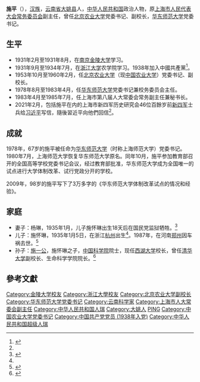 {{otheruses}}
'''施平'''（{{bd|1911年|9月||}}），[[汉族|汉族]]，[[云南省|云南省]][[大姚县|大姚县]]人，[[中华人民共和国|中华人民共和国]]政治人物，原[[上海市人民代表大会常务委员会|上海市人民代表大会常务委员会]]副主任，曾任[[北京农业大学|北京农业大学]]党委书记、副校长，[[华东师范大学|华东师范大学]]党委书记。

==生平==
* 1931年2月至1931年8月，在[[南京|南京]][[金陵大学|金陵大学]]学习。
* 1931年9月至1934年7月，在[[浙江大学|浙江大学]]农学院学习。1938年加入中國共產黨<ref name=澎湃>{{cite news |title=收到总书记的回信后，这位110岁的新四军老战士写下一行字 |url=https://www.sohu.com/a/451523642_260616 |accessdate=2021-02-20 |archive-date=2021-06-05 |archive-url=https://web.archive.org/web/20210605170723/https://www.sohu.com/a/451523642_260616 |dead-url=no }}</ref>。
* 1953年10月至1960年2月，任[[北京农业大学|北京农业大学]]（现[[中国农业大学|中国农业大学]]）党委书记、副校长。
* 1978年8月至1983年4月，任[[华东师范大学|华东师范大学]]党委书记兼校务委员会主任。
* 1983年4月至1985年7月，任上海市第八届人大常委会常务副主任兼秘书长。
* 2021年2月，包括施平在内的上海市新四军历史研究会46位百餘岁前[[新四军|新四军]]士兵给[[习近平|习近平]]写信，隨後習近平向他們回信<ref name=澎湃/>。

==成就==
1978年，67岁的施平被任命为[[华东师范大学|华东师范大学]]（时称上海师范大学）党委书记。1980年7月，上海师范大学恢复华东师范大学原名。同年10月，施平参加教育部召开的全国高等学校党委书记会议，经过教育部批准，华东师范大学成为全国唯一的试点进行大学体制改革、试行党政分开的学校。

2009年，98岁的施平写下了3万多字的《华东师范大学体制改革试点的情况和经验》。
　　 
==家庭==
* 妻子：杨琳，1935年1月，儿子施怀琳出生18天后在国民党监狱牺牲。<ref name=wife>{{Cite web |url=http://epaper.gmw.cn/gmrb/html/2015-03/03/nw.D110000gmrb_20150303_1-16.htm |title=存档副本 |access-date=2016-08-24 |archive-date=2020-01-28 |archive-url=https://web.archive.org/web/20200128131415/http://epaper.gmw.cn/gmrb/html/2015-03/03/nw.D110000gmrb_20150303_1-16.htm |dead-url=no }}</ref>
* 儿子：施怀琳，1935年1月5日，在浙江[[杭州|杭州]]出生<ref name=wife />。1987年，在河南[[郑州|郑州]]因车祸去世。<ref>{{cite web |url=http://newpaper.dahe.cn/dhjkb/html/2015-11/06/content_1329947.htm |title=施一公与剪接体（上） |publisher=Newpaper.dahe.cn |date=2015-11-06 |accessdate=2021-05-21 |archive-date=2017-02-22 |archive-url=https://web.archive.org/web/20170222070410/http://newpaper.dahe.cn/dhjkb/html/2015-11/06/content_1329947.htm |dead-url=no }}</ref>
* 孙子：[[施一公|施一公]]，施怀琳之子，[[中国科学院|中国科学院]]院士，现任[[西湖大学|西湖大学]]校长，曾任[[清华大学|清华大学]]副校长、生命科学学院院长。<ref>{{cite web |author= |url=http://learning.sohu.com/20151205/n429828705.shtml |title=施一公百岁爷爷专访：从成功学运到受困的教育改革 |work=搜狐教育 |language=zh |publisher=Learning.sohu.com |date=2015-12-05 |accessdate=2021-05-21 |archive-date=2017-02-22 |archive-url=https://web.archive.org/web/20170222073356/http://learning.sohu.com/20151205/n429828705.shtml |dead-url=no }}</ref>

==參考文獻==
{{reflist}}
{{DEFAULTSORT:S}}
[[Category:金陵大学校友|Category:金陵大学校友]]
[[Category:浙江大學校友|Category:浙江大學校友]]
[[Category:北京农业大学副校长|Category:北京农业大学副校长]]
[[Category:华东师范大学党委书记|Category:华东师范大学党委书记]]
[[Category:云南科学家|Category:云南科学家]]
[[Category:上海市人大常委会副主任|Category:上海市人大常委会副主任]]
[[Category:中华人民共和国人瑞|Category:中华人民共和国人瑞]]
[[Category:大姚人|Category:大姚人]]
[[Category:施姓|PING]]
[[Category:中国农业大学党委书记|Category:中国农业大学党委书记]]
[[Category:中国共产党党员_(1938年入党)|Category:中国共产党党员 (1938年入党)]]
[[Category:中华人民共和国超级人瑞|Category:中华人民共和国超级人瑞]]